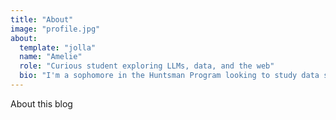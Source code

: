 ```yaml
---
title: "About"
image: "profile.jpg"
about:
  template: "jolla"
  name: "Amelie"
  role: "Curious student exploring LLMs, data, and the web"
  bio: "I'm a sophomore in the Huntsman Program looking to study data science in CAS - super excited about COMM 4190 and am looking forward to exploring different LLM use cases!"
---
```


About this blog
